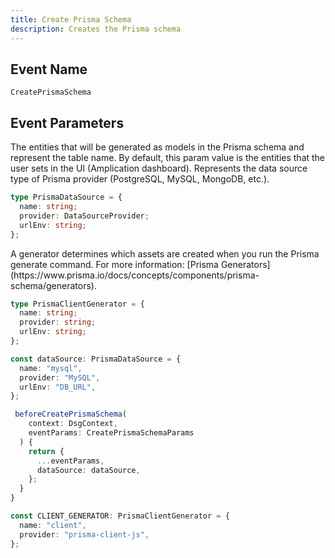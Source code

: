 ```yaml
---
title: Create Prisma Schema
description: Creates the Prisma schema
---
```


## Event Name

`CreatePrismaSchema`

## Event Parameters

<ParamField body="entities" type="Entity[]">
  The entities that will be generated as models in the Prisma schema and represent the table name. By default, this param value is the entities that the user sets in the UI (Amplication dashboard).
</ParamField>
<ParamField body="dataSource" type="PrismaDataSource">
  Represents the data source type of Prisma provider (PostgreSQL, MySQL, MongoDB, etc.).

  <Expandable title="PrismaDataSource Type Definition">

  ```ts
  type PrismaDataSource = {
    name: string;
    provider: DataSourceProvider;
    urlEnv: string;
  };
  ```

  </Expandable>
</ParamField>
<ParamField body="clientGenerator" type="PrismaClientGenerator">
  A generator determines which assets are created when you run the Prisma generate command. For more information: [Prisma Generators](https://www.prisma.io/docs/concepts/components/prisma-schema/generators).

  <Expandable title="PrismaClientGenerator Type Definition">

  ```ts
  type PrismaClientGenerator = {
    name: string;
    provider: string;
    urlEnv: string;
  };
  ```

  </Expandable>
</ParamField>

<RequestExample>

```ts example
const dataSource: PrismaDataSource = {
  name: "mysql",
  provider: "MySQL",
  urlEnv: "DB_URL",
};

 beforeCreatePrismaSchema(
    context: DsgContext,
    eventParams: CreatePrismaSchemaParams
  ) {
    return {
      ...eventParams,
      dataSource: dataSource,
    };
  }
}
```

</RequestExample>

<RequestExample>

```ts example
const CLIENT_GENERATOR: PrismaClientGenerator = {
  name: "client",
  provider: "prisma-client-js",
};
```

</RequestExample>